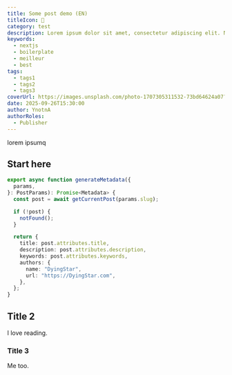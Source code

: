 ```yaml
---
title: Some post demo (EN)
titleIcon: 🧙
category: test
description: Lorem ipsum dolor sit amet, consectetur adipiscing elit. Nunc sit amet eros non massa auctor sodales non nec mauris. Sed sollicitudin porttitor erat eget feugiat. Vivamus sit amet arcu dignissim, sollicitudin dui vel, convallis turpis. Phasellus mauris ante, tincidunt at vestibulum ac, laoreet tempor ipsum. Ut pharetra vel nisi ac tempus magna eget varius eleifend. Cras luctus velit et mi molestie lacinia. Curabitur et est sit amet libero pretium tincidunt vitae ut odio Lorem ipsum dolor sit amet, consectetur adipiscing elit. Nunc sit amet eros non massa auctor sodales non nec mauris. Sed sollicitudin porttitor erat eget feugiat. Vivamus sit amet arcu dignissim, sollicitudin dui vel, convallis turpis. Phasellus mauris ante, tincidunt at vestibulum ac, laoreet tempor ipsum. Ut pharetra vel nisi ac tempus. Fusce aliquet magna eget varius eleifend. Cras luctus velit et mi molestie lacinia. Curabitur et est sit amet libero pretium tincidunt vitae ut odio.
keywords:
  - nextjs
  - boilerplate
  - meilleur
  - best
tags:
  - tags1
  - tags2
  - tags3
coverUrl: https://images.unsplash.com/photo-1707305311532-73bd64624a07?q=80&w=2970&auto=format&fit=crop&ixlib=rb-4.0.3&ixid=M3wxMjA3fDB8MHxwaG90by1wYWdlfHx8fGVufDB8fHx8fA%3D%3D
date: 2025-09-26T15:30:00
author: YnotnA
authorRoles:
  - Publisher
---
```


lorem ipsumq

## Start here

```ts {2}
export async function generateMetadata({
  params,
}: PostParams): Promise<Metadata> {
  const post = await getCurrentPost(params.slug);

  if (!post) {
    notFound();
  }

  return {
    title: post.attributes.title,
    description: post.attributes.description,
    keywords: post.attributes.keywords,
    authors: {
      name: "DyingStar",
      url: "https://DyingStar.com",
    },
  };
}
```

## Title 2

I love reading.

### Title 3

Me too.
